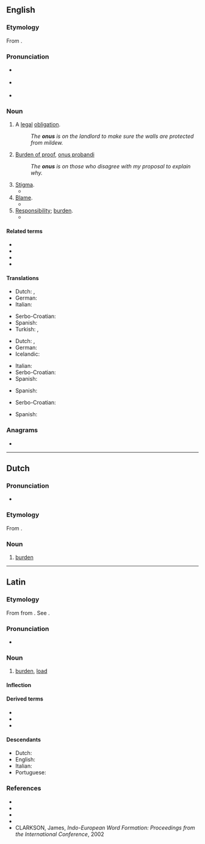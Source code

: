 {{also|ónus|ônus}}
==English==

===Etymology===
From {{etyl|la|en}} {{m|la|onus||burden}}.

===Pronunciation===
* {{a|RP}} {{IPA|/ˈəʊnəs/|lang=en}}
* {{a|US}} {{IPA|/ˈoʊnəs/|lang=en}}
* {{rhymes|əʊnəs|lang=en}}

===Noun===
{{en-noun|~|onuses}}

# A [[legal]] [[obligation]].
#: ''The '''onus''' is on the landlord to make sure the walls are protected from mildew.''
# {{lb|en|uncountable}} [[burden of proof|Burden of proof]], [[onus probandi]]
#: ''The '''onus''' is on those who disagree with my proposal to explain why.''
# [[stigma|Stigma]].
#* {{quote-book|title=Godiva's Ride: Women of Letters in England, 1830-1880|page=19|author=Dorothy Mermin|year=1993|passage=Geraldine evades the '''onus''' of ambition by subordinating it to the service of her family, and escapes the '''onus''' of sexuality by bodily mutilation}}
# [[blame|Blame]].
#* {{quote-book|title=Shattered Peace: The Origins of the Cold War and the National Security State|page=6|author=Daniel Yergin|year=1977|passage=... what might be called "'''onus'''-shifting" — each side trying to make a record and place blame on the other for the division of Europe and the Cold War itself.}}
# [[responsibility|Responsibility]]; [[burden]].
#* {{quote-book|title=The Beatles Anthology|page=174|author=Beatles|coauthors=Brian Roylance, Paul McCartney, John Lennon, George Harrison, Ringo Starr|year=2000|passage=The '''onus''' isn't on us to produce something great every time. The '''onus''' is on the public to decide whether they like it or not.}}

====Related terms====
* {{l|en|exonerate}}
* {{l|en|exoneration}}
* {{l|en|onerous}}
* {{l|en|onus probandi}}

====Translations====
{{trans-top|legal obligation}}
* Dutch: {{t+|nl|last|m}}, {{t+|nl|plicht|f}}
* German: {{t+|de|Pflicht|f}}
* Italian: {{t+|it|onere}}
{{trans-mid}}
* Serbo-Croatian: {{t+|sh|obaveza}}
* Spanish: {{t+|es|obligación|f}}
* Turkish: {{t+|tr|sorumluluk}}, {{t+|tr|yük}}
{{trans-bottom}}

{{trans-top|burden of proof}}
* Dutch: {{t+|nl|last|m}}, {{t+|nl|bewijslast|m}}
* German: {{t|de|Beweislast|f}}
* Icelandic: {{t|is|sönnunarbyrði|f}}
{{trans-mid}}
* Italian: {{t|it|onere della prova}}
* Serbo-Croatian: {{t|sh|teret dokaza|m}}
* Spanish: {{t|es|culpabilidad}}
{{trans-bottom}}

{{trans-top|stigma}}
* Spanish: {{t+|es|estigma}}
{{trans-mid}}
{{trans-bottom}}

{{trans-top|blame}}
* Serbo-Croatian: {{t+|sh|breme|n}}
{{trans-mid}}
* Spanish: {{t+|es|culpa}}
{{trans-bottom}}

===Anagrams===
* {{l|en|nous}}

----

==Dutch==

===Pronunciation===
* {{audio|Nl-onus.ogg|Audio|lang=nl}}

===Etymology===
From {{der|nl|la|onus||burden}}.

===Noun===
{{nl-noun|m|-en|pl2=oni|onusje}}

# [[burden]]

----

==Latin==

===Etymology===
{{PIE root|la|h₃enh₂}}
From {{der|la|ine-pro|*h₃énh₂os}} from {{m|ine-pro|*h₃enh₂-}}. See {{cog|grc|ὄνομαι||impugn, quarrel with}}.

===Pronunciation===
* {{la-IPA|onus}}

===Noun===
{{la-noun|onus|oneris|n|third}}

# [[burden]], [[load]]

====Inflection====
{{la-decl-3rd-N|onus|oner}}

====Derived terms====
* {{l|la|onerō}}
* {{l|la|onustus}}
* {{l|la|onus probandī}}

====Descendants====
* Dutch: {{l|nl|onus}}
* English: {{l|en|onus}}
* Italian: {{l|it|onere}}
* Portuguese: {{l|pt|ónus}}

===References===
* {{R:L&S}}
* {{R:Elementary Lewis}}
* {{R:du Cange}}
* {{R:Gaffiot}}
* CLARKSON, James, ''Indo-European Word Formation: Proceedings from the International Conference'', 2002